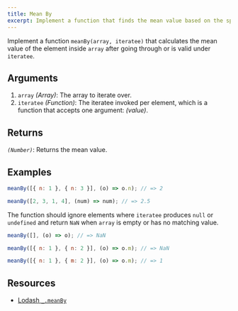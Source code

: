 ```yaml
---
title: Mean By
excerpt: Implement a function that finds the mean value based on the specified criteria
---
```


Implement a function `meanBy(array, iteratee)` that calculates the mean value of the element inside `array` after going through or is valid under `iteratee`.

## Arguments

1. `array` _(Array)_: The array to iterate over.
1. `iteratee` _(Function)_: The iteratee invoked per element, which is a function that accepts one argument: _(value)_.

## Returns

_`(Number)`_: Returns the mean value.

## Examples

```js
meanBy([{ n: 1 }, { n: 3 }], (o) => o.n); // => 2

meanBy([2, 3, 1, 4], (num) => num); // => 2.5
```

The function should ignore elements where `iteratee` produces `null` or `undefined` and return `NaN` when `array` is empty or has no matching value.

```js
meanBy([], (o) => o); // => NaN

meanBy([{ n: 1 }, { n: 2 }], (o) => o.m); // => NaN

meanBy([{ n: 1 }, { m: 2 }], (o) => o.m); // => 1
```

## Resources

- [Lodash `_.meanBy`](https://lodash.com/docs/#meanBy)
